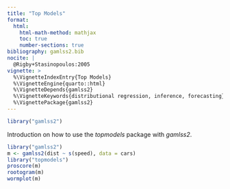 ```yaml
---
title: "Top Models"
format: 
  html:
    html-math-method: mathjax
    toc: true
    number-sections: true
bibliography: gamlss2.bib
nocite: |
  @Rigby+Stasinopoulos:2005
vignette: >
  %\VignetteIndexEntry{Top Models}
  %\VignetteEngine{quarto::html}
  %\VignetteDepends{gamlss2}
  %\VignetteKeywords{distributional regression, inference, forecasting}
  %\VignettePackage{gamlss2}
---
```


```r
library("gamlss2")
```

Introduction on how to use the _topmodels_ package with _gamlss2_.

```r
library("gamlss2")
m <- gamlss2(dist ~ s(speed), data = cars)
library("topmodels")
proscore(m)
rootogram(m)
wormplot(m)
```
